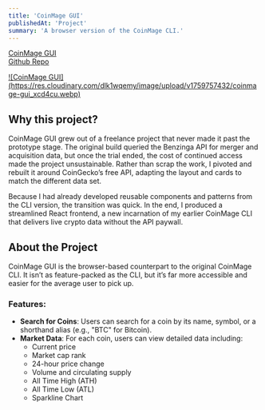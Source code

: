 ```yaml
---
title: 'CoinMage GUI'
publishedAt: 'Project'
summary: 'A browser version of the CoinMage CLI.'
---
```

[CoinMage GUI](https://coinmage-gui.vercel.app/)<br />
[Github Repo](https://github.com/devin-hart/coinmage-gui)

<a href="https://res.cloudinary.com/dlk1wqemy/image/upload/v1759757432/coinmage-gui_xcd4cu.webp">
![CoinMage GUI](https://res.cloudinary.com/dlk1wqemy/image/upload/v1759757432/coinmage-gui_xcd4cu.webp)
</a>

## Why this project?

CoinMage GUI grew out of a freelance project that never made it past the prototype stage. The original build queried the Benzinga API for merger and acquisition data, but once the trial ended, the cost of continued access made the project unsustainable. Rather than scrap the work, I pivoted and rebuilt it around CoinGecko’s free API, adapting the layout and cards to match the different data set.

Because I had already developed reusable components and patterns from the CLI version, the transition was quick. In the end, I produced a streamlined React frontend, a new incarnation of my earlier CoinMage CLI that delivers live crypto data without the API paywall.

## About the Project

CoinMage GUI is the browser-based counterpart to the original CoinMage CLI. It isn’t as feature-packed as the CLI, but it’s far more accessible and easier for the average user to pick up.

### Features:
- **Search for Coins**: Users can search for a coin by its name, symbol, or a shorthand alias (e.g., "BTC" for Bitcoin).
- **Market Data**: For each coin, users can view detailed data including:
  - Current price
  - Market cap rank
  - 24-hour price change
  - Volume and circulating supply
  - All Time High (ATH)
  - All Time Low (ATL)
  - Sparkline Chart

